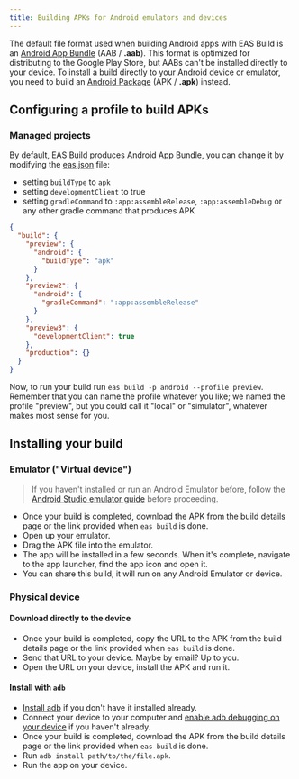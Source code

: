 ```yaml
---
title: Building APKs for Android emulators and devices
---
```


The default file format used when building Android apps with EAS Build is an [Android App Bundle](https://developer.android.com/platform/technology/app-bundle) (AAB / **.aab**). This format is optimized for distributing to the Google Play Store, but AABs can't be installed directly to your device. To install a build directly to your Android device or emulator, you need to build an [Android Package](https://en.wikipedia.org/wiki/Android_application_package) (APK / **.apk**) instead.

## Configuring a profile to build APKs

### Managed projects

By default, EAS Build produces Android App Bundle, you can change it by modifying the [eas.json](/build/eas-json.mdx) file:

- setting `buildType` to `apk`
- setting `developmentClient` to true
- setting `gradleCommand` to `:app:assembleRelease`, `:app:assembleDebug` or any other gradle command that produces APK

```json
{
  "build": {
    "preview": {
      "android": {
        "buildType": "apk"
      }
    },
    "preview2": {
      "android": {
        "gradleCommand": ":app:assembleRelease"
      }
    },
    "preview3": {
      "developmentClient": true
    },
    "production": {}
  }
}
```

Now, to run your build run `eas build -p android --profile preview`. Remember that you can name the profile whatever you like; we named the profile "preview", but you could call it "local" or "simulator", whatever makes most sense for you.

## Installing your build

### Emulator ("Virtual device")

> If you haven't installed or run an Android Emulator before, follow the [Android Studio emulator guide](/workflow/android-studio-emulator.mdx) before proceeding.

- Once your build is completed, download the APK from the build details page or the link provided when `eas build` is done.
- Open up your emulator.
- Drag the APK file into the emulator.
- The app will be installed in a few seconds. When it's complete, navigate to the app launcher, find the app icon and open it.
- You can share this build, it will run on any Android Emulator or device.

### Physical device

#### Download directly to the device

- Once your build is completed, copy the URL to the APK from the build details page or the link provided when `eas build` is done.
- Send that URL to your device. Maybe by email? Up to you.
- Open the URL on your device, install the APK and run it.

#### Install with `adb`

- [Install adb](https://developer.android.com/studio/command-line/adb) if you don't have it installed already.
- Connect your device to your computer and [enable adb debugging on your device](https://developer.android.com/studio/command-line/adb#Enabling) if you haven't already.
- Once your build is completed, download the APK from the build details page or the link provided when `eas build` is done.
- Run `adb install path/to/the/file.apk`.
- Run the app on your device.
